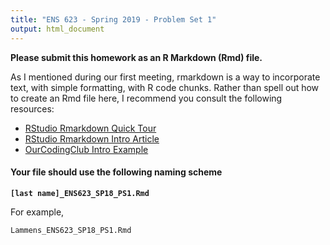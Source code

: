 ```yaml
---
title: "ENS 623 - Spring 2019 - Problem Set 1"
output: html_document
---
```


**Please submit this homework as an R Markdown (Rmd) file.**

As I mentioned during our first meeting, rmarkdown is a way to incorporate text, with simple formatting, with R code chunks.
Rather than spell out how to create an Rmd file here, I recommend you consult the following resources:

* [RStudio Rmarkdown Quick Tour](http://rmarkdown.rstudio.com/authoring_quick_tour.html)
* [RStudio Rmarkdown Intro Article](http://rmarkdown.rstudio.com/articles_intro.html)
* [OurCodingClub Intro Example](https://ourcodingclub.github.io/2016/11/24/rmarkdown-1.html)

#### Your file should use the following naming scheme

**`[last name]_ENS623_SP18_PS1.Rmd`**

For example, 

`Lammens_ENS623_SP18_PS1.Rmd`
